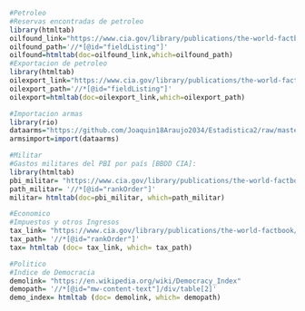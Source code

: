 ```{r}
#Petroleo
#Reservas encontradas de petroleo
library(htmltab)
oilfound_link="https://www.cia.gov/library/publications/the-world-factbook/fields/264.html"
oilfound_path='//*[@id="fieldListing"]'
oilfound=htmltab(doc=oilfound_link,which=oilfound_path)
#Exportacion de petroleo
library(htmltab)
oilexport_link="https://www.cia.gov/library/publications/the-world-factbook/fields/262.html"
oilexport_path='//*[@id="fieldListing"]'
oilexport=htmltab(doc=oilexport_link,which=oilexport_path)
```

```{r}
#Importacion armas
library(rio)
dataarms="https://github.com/Joaquin18Araujo2034/Estadistica2/raw/master/Data_Extract_From_World_Development_Indicators.xlsx"
armsimport=import(dataarms)
```

```{r}
#Militar
#Gastos militares del PBI por país [BBDD CIA]:
library(htmltab)
pbi_militar= "https://www.cia.gov/library/publications/the-world-factbook/fields/330rank.html"
path_militar= '//*[@id="rankOrder"]'
militar= htmltab(doc=pbi_militar, which=path_militar)
```

```{r}
#Economico
#Impuestos y otros Ingresos
tax_link= "https://www.cia.gov/library/publications/the-world-factbook/fields/225rank.html"
tax_path= '//*[@id="rankOrder"]'
tax= htmltab (doc= tax_link, which= tax_path)
```

```{r}
#Politico
#Indice de Democracia
demolink= "https://en.wikipedia.org/wiki/Democracy_Index"
demopath= '//*[@id="mw-content-text"]/div/table[2]'
demo_index= htmltab (doc= demolink, which= demopath)
```

